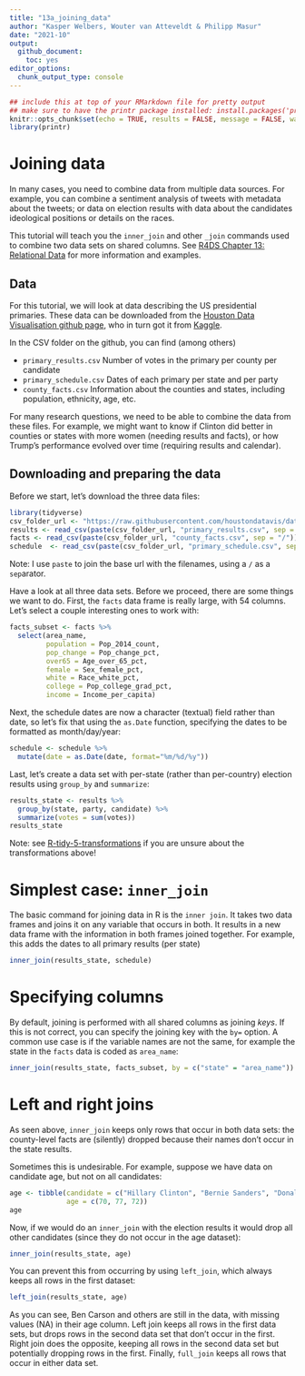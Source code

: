 ```yaml
---
title: "13a_joining_data"
author: "Kasper Welbers, Wouter van Atteveldt & Philipp Masur"
date: "2021-10"
output: 
  github_document:
    toc: yes
editor_options: 
  chunk_output_type: console
---
```



```r
## include this at top of your RMarkdown file for pretty output
## make sure to have the printr package installed: install.packages('printr')
knitr::opts_chunk$set(echo = TRUE, results = FALSE, message = FALSE, warning = FALSE)
library(printr)
```


# Joining data

In many cases, you need to combine data from multiple data sources. 
For example, you can combine a sentiment analysis of tweets with metadata about the tweets;
or data on election results with data about the candidates ideological positions or details on the races. 

This tutorial will teach you the `inner_join` and other `_join` commands used to combine two data sets on shared columns. 
See [R4DS Chapter 13: Relational Data](http://r4ds.had.co.nz/relational-data.html) for more information and examples. 

## Data

For this tutorial, we will look at data describing the US presidential primaries.
These data can be downloaded from the [Houston Data Visualisation github page](https://github.com/houstondatavis/data-jam-august-2016), who in turn got it from [Kaggle](https://www.kaggle.com/benhamner/2016-us-election). 

In the CSV folder on the github, you can find (among others)
		
- `primary_results.csv` Number of votes in the primary per county per candidate
- `primary_schedule.csv` Dates of each primary per state and per party
- `county_facts.csv` Information about the counties and states, including population, ethnicity, age, etc. 

For many research questions, we need to be able to combine the data from these files. 
For example, we might want to know if Clinton did better in counties or states with more women (needing results and facts), or how Trump's performance evolved over time (requiring results and calendar).

## Downloading and preparing the data

Before we start, let's download the three data files:

```r
library(tidyverse)
csv_folder_url <- "https://raw.githubusercontent.com/houstondatavis/data-jam-august-2016/master/csv"
results <- read_csv(paste(csv_folder_url, "primary_results.csv", sep = "/"))
facts <- read_csv(paste(csv_folder_url, "county_facts.csv", sep = "/"))
schedule  <- read_csv(paste(csv_folder_url, "primary_schedule.csv", sep = "/"))
```

Note: I use `paste` to join the base url with the filenames, using a `/` as a `sep`arator.

Have a look at all three data sets. Before we proceed, there are some things we want to do. 
First, the `facts` data frame is really large, with 54 columns. Let's select a couple interesting ones to work with:

```r
facts_subset <- facts %>% 
  select(area_name, 
         population = Pop_2014_count, 
         pop_change = Pop_change_pct, 
         over65 = Age_over_65_pct, 
         female = Sex_female_pct, 
         white = Race_white_pct, 
         college = Pop_college_grad_pct, 
         income = Income_per_capita)
```

Next, the schedule dates are now a character (textual) field rather than date, so let's fix that
using the `as.Date` function, specifying the dates to be formatted as month/day/year:

```r
schedule <- schedule %>% 
  mutate(date = as.Date(date, format="%m/%d/%y"))
```

Last, let's create a data set with per-state (rather than per-country) election results using `group_by` and `summarize`:

```r
results_state <- results %>% 
  group_by(state, party, candidate) %>% 
  summarize(votes = sum(votes))
results_state
```

Note: see [R-tidy-5-transformations](R-tidy-5-transformation.md) if you are unsure about the transformations above!

# Simplest case: `inner_join`

The basic command for joining data in R is the `inner join`. It takes two data frames and joins it on any variable that occurs in both. 
It results in a new data frame with the information in both frames joined together.
For example, this adds the dates to all primary results (per state)

```r
inner_join(results_state, schedule)
```

# Specifying columns

By default, joining is performed with all shared columns as joining *keys*.
If this is not correct, you can specify the joining key with the `by=` option.
A common use case is if the variable names are not the same, for example the state in the `facts` data is coded as `area_name`:

```r
inner_join(results_state, facts_subset, by = c("state" = "area_name"))
```

# Left and right joins

As seen above, `inner_join` keeps only rows that occur in both data sets: 
the county-level facts are (silently) dropped because their names don't occur in the state results.

Sometimes this is undesirable. For example, suppose we have data on candidate age, but not on all candidates:

```r
age <- tibble(candidate = c("Hillary Clinton", "Bernie Sanders", "Donald Trump"), 
              age = c(70, 77, 72))
age
```

Now, if we would do an `inner_join` with the election results it would drop all other candidates (since they do not occur in the age dataset):

```r
inner_join(results_state, age)
```

You can prevent this from occurring by using `left_join`, which always keeps all rows in the first dataset:

```r
left_join(results_state, age)
```

As you can see, Ben Carson and others are still in the data, with missing values (NA) in their age column.
Left join keeps all rows in the first data sets, but drops rows in the second data set that don't occur in the first. 
Right join does the opposite, keeping all rows in the second data set but potentially dropping rows in the first.
Finally, `full_join` keeps all rows that occur in either data set. 


